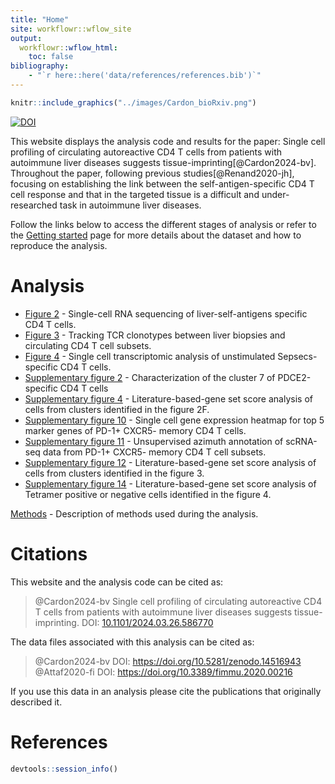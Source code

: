 ```yaml
---
title: "Home"
site: workflowr::wflow_site
output:
  workflowr::wflow_html:
    toc: false
bibliography:
    - "`r here::here('data/references/references.bib')`"
---
```


```r
knitr::include_graphics("../images/Cardon_bioRxiv.png")
```

[![DOI](https://zenodo.org/badge/DOI/10.5281/zenodo.14516944.svg)](https://zenodo.org/records/14516944)

This website displays the analysis code and results for the paper: 
Single cell profiling of circulating autoreactive CD4 T cells from patients with autoimmune liver diseases suggests tissue-imprinting[@Cardon2024-bv].
Throughout the paper, following previous studies[@Renand2020-jh], focusing on
establishing the link between the self-antigen-specific CD4 T cell response and 
that in the targeted tissue is a difficult and under-researched task in autoimmune liver diseases.

Follow the links below to access the different stages of analysis or refer to
the [Getting started](getting-started.html) page for more details about the
dataset and how to reproduce the analysis.

Analysis
========

* [Figure 2](02-fig2.html) - Single-cell RNA sequencing of 
  liver-self-antigens specific CD4 T cells.
* [Figure 3](05-fig3.html) - Tracking TCR clonotypes between 
  liver biopsies and circulating CD4 T cell subsets.
* [Figure 4](03-fig4.html) - Single cell transcriptomic analysis 
  of unstimulated Sepsecs-specific CD4 T cells.
* [Supplementary figure 2](04-suppfig2.html) - Characterization of 
  the cluster 7 of PDCE2-specific CD4 T cells
* [Supplementary figure 4](06-suppfig4.html) - Literature-based-gene 
  set score analysis of cells from clusters identified in the figure 2F.
* [Supplementary figure 10](05-fig3.html#Supplementary_figure_10) - Single cell gene expression heatmap for
  top 5 marker genes of PD-1+ CXCR5- memory CD4 T cells.
* [Supplementary figure 11](05-fig3.html#Supplementary_figure_11) - Unsupervised azimuth annotation of 
  scRNA-seq data from PD-1+ CXCR5- memory CD4 T cell subsets.
* [Supplementary figure 12](05-fig3.html#Supplementary_figure_12) - Literature-based-gene set score analysis of 
  cells from clusters identified in the figure 3.
* [Supplementary figure 14](07-suppfig14.html) - Literature-based-gene set score analysis 
  of Tetramer positive or negative cells identified in the figure 4.

  
[Methods](90-methods.html) - Description of methods used during the analysis.

Citations
=========

This website and the analysis code can be cited as:

> @Cardon2024-bv Single cell profiling of circulating autoreactive CD4 T cells from patients with autoimmune liver diseases suggests tissue-imprinting.
> DOI: [10.1101/2024.03.26.586770][bioRxiv]

The data files associated with this analysis can be cited as:

> @Cardon2024-bv
> DOI: [https://doi.org/10.5281/zenodo.14516943][Zenodo]<br />
> @Attaf2020-fi
> DOI: [https://doi.org/10.3389/fimmu.2020.00216][fb5pseq]


If you use this data in an analysis please cite the publications that originally
described it.

References
==========

<div id="refs"></div>

[bioRxiv]: https://www.biorxiv.org/content/10.1101/2024.03.26.586770v3 "bioRxiv"
[zenodo]: https://doi.org/10.5281/zenodo.14516943 "Zenodo"
[fb5pseq]: https://doi.org/10.3389/fimmu.2020.00216 "fb5pseq"

```r
devtools::session_info()
```

